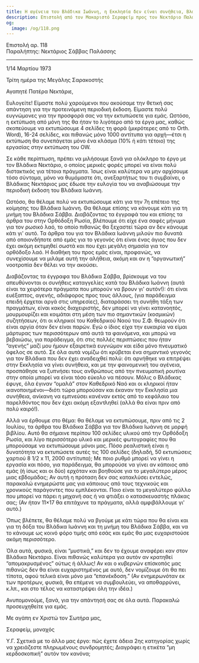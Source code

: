 ```yaml
---
title: Η αγένεια του Βλάδικα Ιωάννη, η Εκκλησία δεν είναι συνήθεια, Βλάδικας Σάββας
description: Επιστολή από τον Μακαριστό Σεραφείμ προς τον Νεκτάριο Παλάσση.
og:
  image: /og/118.png
---
```


<div style={{textAlign:'right', fontFamily:'monospace'}}>Επιστολή αρ. 118</div>
<div style={{textAlign:'left', fontFamily:'monospace'}}>Παραλήπτης: Νεκτάριος Σάββας Παλάσσης</div>

---

1/14 Μαρτίου 1973

Τρίτη ημέρα της Μεγάλης Σαρακοστής

Αγαπητέ Πατέρα Νεκτάριε,

Ευλογείτε! Είμαστε πολύ χαρούμενοι που ακούσαμε την θετική σας απάντηση για την προτεινόμενη περιοδική έκδοση. Είμαστε πολύ ευγνώμονες για την προσφορά σας να την εκτυπώσετε για εμάς. Ωστόσο, η εκτύπωση από μόνη της θα ήταν το λιγότερο από τα έργα μας, καθώς σκοπεύουμε να εκτυπώσουμε 4 σελίδες τη φορά (μικρότερες από το Orth. Word), 16-24 σελίδες, και πιθανώς μόνο 1000 αντίτυπα για αρχή—έτσι η εκτύπωση θα συνεπάγεται μόνο ένα κλάσμα (10% ή κάτι τέτοιο) της εργασίας στην εκτύπωση του OW.

Σε κάθε περίπτωση, πρέπει να μιλήσουμε ξανά για ολόκληρο το έργο με τον Βλάδικα Νεκτάριο, ο οποίος μερικές φορές μπορεί να είναι πολύ διστακτικός για τέτοια πράγματα. Ίσως είναι καλύτερα να μην αρχίσουμε τόσο σύντομα, μόνο να θυμόμαστε ότι, ανεξαρτήτως του τι συμβαίνει, ο Βλάδικας Νεκτάριος μας έδωσε την ευλογία του να αναβιώσουμε την περιοδική έκδοση του Βλάδικα Ιωάννη.

Ωστόσο, θα θέλαμε πολύ να εκτυπώσουμε κάτι για την 7η επέτειο της κοίμησης του Βλάδικα Ιωάννη. Θα θέλαμε επίσης να κάνουμε κάτι για τη μνήμη του Βλάδικα Σάββα. Διαβάζοντας τα έγγραφά του και επίσης τα άρθρα του στην Ορθόδοξη Ρωσία, βλέπουμε ότι είχε ένα σαφές μήνυμα για τον ρωσικό λαό, το οποίο πιθανώς θα ξεχαστεί τώρα αν δεν κάνουμε κάτι γι' αυτό. Τα άρθρα του για τον Βλάδικα Ιωάννη μιλούν πιο δυνατά από οποιονδήποτε από εμάς για το γεγονός ότι είναι ένας άγιος που δεν έχει ακόμη εκτιμηθεί σωστά και που έχει μεγάλη σημασία για τον ορθόδοξο λαό. Η διαθήκη του προς εμάς είναι, προφανώς, να συνεχίσουμε να μιλάμε αυτή την αλήθεια, ακόμη και αν η “οργανωτική” νοοτροπία δεν θέλει να την ακούσει.

Διαβάζοντας τα έγγραφα του Βλάδικα Σάββα, βρίσκουμε να του απευθύνονται οι συνήθεις καταγγελίες κατά του Βλάδικα Ιωάννη (αυτά είναι τα χειρότερα πράγματα που μπορούν να βρουν γι' αυτόν!): ότι είναι ευέξαπτος, αγενής, αδιάφορος προς τους άλλους, (για παράδειγμα επειδή έρχεται αργά στις υπηρεσίες), διαταράσσει τη συνήθη τάξη των πραγμάτων, είναι κακός διαχειριστής, δεν μπορεί να γίνει κατανοητός, μουρμουρίζει και κοιμάται στη μέση των πιο σημαντικών (κοσμικών) συζητήσεων, ότι οι κληρικοί του Καθεδρικού Ναού του Σ.Φ. θεωρούν ότι είναι αργία όταν δεν είναι παρών. Εγώ ο ίδιος είχα την ευκαιρία να είμαι μάρτυρας των περισσότερων από αυτά τα φαινόμενα, και μπορώ να βεβαιώσω, για παράδειγμα, ότι στις πολλές περιπτώσεις που ήταν “αγενής” μαζί μου ήμουν εξαιρετικά ευγνώμον και είδα μόνο πνευματικό όφελος σε αυτό. Σε όλα αυτά νομίζω ότι κρύβεται ένα σημαντικό γεγονός για τον Βλάδικα που δεν έχει αναδειχθεί πολύ: ότι αρνήθηκε να επιτρέψει στην Εκκλησία να γίνει συνήθεια, και με την φαινομενική του αγένεια, προσπάθησε να ξυπνήσει τους ανθρώπους από την πνευματική ρουτίνα στην οποία μπορεί να είναι τόσο εύκολο να πέσουν. Μόλις ο Βλάδικας έφυγε, όλα έγιναν “ομαλά” στον Καθεδρικό Ναό και οι κληρικοί ήταν ικανοποιημένοι—διότι τώρα μπορούσαν και έκαναν την Εκκλησία μια συνήθεια, ανίκανη να εμπνεύσει κανέναν εκτός από το κεφάλαιο του παρελθόντος που δεν έχει ακόμη εξαντληθεί (αλλά θα είναι πριν από πολύ καιρό!).

Αλλά να έρθουμε στο θέμα: θα θέλαμε να εκτυπώσουμε, πριν από τις 2 Ιουλίου, τα άρθρα του Βλάδικα Σάββα για τον Βλάδικα Ιωάννη σε μορφή βιβλίου. Αυτό θα σήμαινε περίπου 100 σελίδες υλικού από την Ορθόδοξη Ρωσία, και λίγο περισσότερο υλικό και μερικές φωτογραφίες που θα μπορούσαμε να εκτυπώσουμε μόνοι μας. Πόσο ρεαλιστική είναι η δυνατότητα να εκτυπώσετε αυτές τις 100 σελίδες (δηλαδή, 50 εκτυπώσεις χαρτιού 8 1/2 x 11, 2000 αντίτυπα); Με ποιο ρυθμό μπορεί να γίνει η εργασία και πόσο, για παράδειγμα, θα μπορούσε να γίνει αν κάποιος από εμάς (ή ίσως και οι δύο) ερχόταν και βοηθούσε για το μεγαλύτερο μέρος μιας εβδομάδας; Αν αυτή η πρόταση δεν σας κατακλύσει εντελώς, παρακαλώ ενημερώστε μας για κάποιους από τους τεχνικούς και χρονικούς παράγοντες που εμπλέκονται. Ποιο είναι το μεγαλύτερο φύλλο που μπορεί να πάρει η μηχανή σας ή να φτιάξει ο κατασκευαστής πλάκας σας; (Αν ήταν 11×17 θα επιτάχυνε τα πράγματα, αλλά αμφιβάλλουμε γι' αυτό.)

Όπως βλέπετε, θα θέλαμε πολύ να βγούμε με κάτι τώρα που θα είναι και για τη δόξα του Βλάδικα Ιωάννη και τη μνήμη του Βλάδικα Σάββα, και να το κάνουμε ως κοινό φόρο τιμής από εσάς και εμάς θα μας ευχαριστούσε ακόμη περισσότερο.

Όλα αυτά, φυσικά, είναι “μυστικά,” και δεν το έχουμε αναφέρει καν στον Βλάδικα Νεκτάριο. Είναι πιθανώς καλύτερα για αυτόν αν κρατηθεί “απομακρυσμένος” ούτως ή άλλως! Αν και ο κυβερνών επίσκοπός μας πιθανώς δεν θα είναι ευχαριστημένος με αυτό, δεν νομίζουμε ότι θα πει τίποτα, αφού τελικά είναι μόνο μια “επανέκδοση.” (Αν ενημερωνόταν εκ των προτέρων, φυσικά, θα επέμενε να συμβουλεύει, να αποθαρρύνει, κ.λπ., και στο τέλος να καταστρέψει όλη την ιδέα.)

Ανυπομονούμε, ξανά, για την απάντησή σας σε όλα αυτά. Παρακαλώ προσευχηθείτε για εμάς.

Με αγάπη εν Χριστώ τον Σωτήρα μας,

Σεραφείμ, μοναχός

Υ.Γ. Σχετικά με το άλλο μας έργο: πώς έχετε άδεια 2ης κατηγορίας χωρίς να χρειάζεστε πληρωμένους συνδρομητές; Διαγράφει η ετικέτα “μη κερδοσκοπική” αυτόν τον κανόνα;
